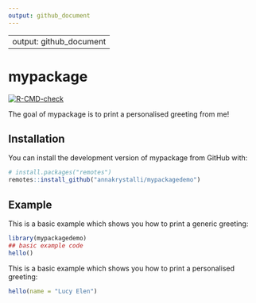 ```yaml
---
output: github_document
---
```

---
output: github_document
---

<!-- README.md is generated from README.Rmd. Please edit that file -->



# mypackage

<!-- badges: start -->

[![R-CMD-check](https://github.com/annakrystalli/mypackagedemo/actions/workflows/R-CMD-check.yaml/badge.svg)](https://github.com/annakrystalli/mypackagedemo/actions/workflows/R-CMD-check.yaml)
<!-- badges: end -->

The goal of mypackage is to print a personalised greeting from me!

## Installation

You can install the development version of mypackage from GitHub with:

``` r
# install.packages("remotes")
remotes::install_github("annakrystalli/mypackagedemo")
```

## Example

This is a basic example which shows you how to print a generic greeting:

```r
library(mypackagedemo)
## basic example code
hello()
```

This is a basic example which shows you how to print a personalised greeting:

```r
hello(name = "Lucy Elen")
```
